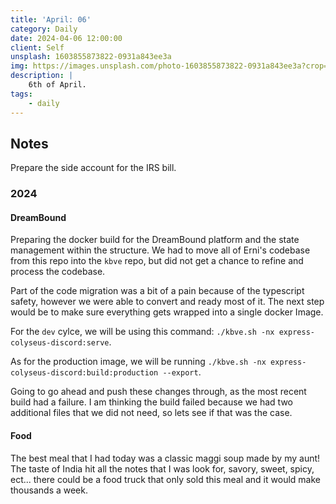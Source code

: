 ```yaml
---
title: 'April: 06'
category: Daily
date: 2024-04-06 12:00:00
client: Self
unsplash: 1603855873822-0931a843ee3a
img: https://images.unsplash.com/photo-1603855873822-0931a843ee3a?crop=entropy&cs=srgb&fm=jpg&ixid=MnwzNjM5Nzd8MHwxfHJhbmRvbXx8fHx8fHx8fDE2ODE3NDg2ODY&ixlib=rb-4.0.3&q=85
description: |
    6th of April.
tags:
    - daily
---
```


## Notes

Prepare the side account for the IRS bill.

### 2024


#### DreamBound

Preparing the docker build for the DreamBound platform and the state management within the structure.
We had to move all of Erni's codebase from this repo into the `kbve` repo, but did not get a chance to refine and process the codebase.

Part of the code migration was a bit of a pain because of the typescript safety, however we were able to convert and ready most of it.
The next step would be to make sure everything gets wrapped into a single docker Image.

For the `dev` cylce, we will be using this command: `./kbve.sh -nx express-colyseus-discord:serve`.

As for the production image, we will be running `./kbve.sh -nx express-colyseus-discord:build:production --export`.

Going to go ahead and push these changes through, as the most recent build had a failure.
I am thinking the build failed because we had two additional files that we did not need, so lets see if that was the case.


#### Food

The best meal that I had today was a classic maggi soup made by my aunt!
The taste of India hit all the notes that I was look for, savory, sweet, spicy, ect... there could be a food truck that only sold this meal and it would make thousands a week.


